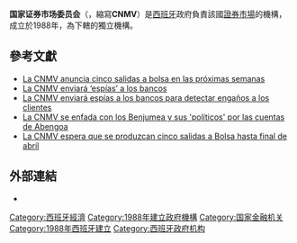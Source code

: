 {{Infobox Government agency
|agency_name     = 國家證券市場委員會
| nativename    =  Comisión Nacional del Mercado de Valores
|logo            = CNMV logo.svg
|logo_width      = 88
|logo_caption    = 
|image           = Madrid - Edificio Edison (Comisión Nacional del Mercado de Valores) 2.JPG
|image_size      = 200px
|image_caption   = 馬德里總部
|formed          = {{Start date|1988|07|28}}
|preceding1      =
|dissolved       =
|superseding     =
|jurisdiction    = {{SPA}}
|headquarters    = {{SPA}}[[馬德里|馬德里]]
|employees       = 
|budget          =
|minister1_name  = 
|minister1_pfo   = 
|minister2_name  =
|minister2_pfo   =
|chief1_name     = Elvira Rodríguez
|chief1_position = 主席
|chief2_name     =
|chief2_position =
|parent_agency   = {{tsl|en|Ministry of Economy (Spain)|經濟部 (西班牙)|經濟部}}
|child1_agency   =
|keydocument1    = 《2015年[https://www.boe.es/buscar/act.php?id=BOE-A-2015-11435 證券市場法]》
|website         = {{URL|http://www.cnmv.es/}}
|footnotes       =
}}
'''国家证券市场委员会'''（{{lang-es|Comisión Nacional del Mercado de Valores}}，縮寫'''CNMV'''）是[[西班牙|西班牙]]政府負責該國[[證券市場|證券市場]]的{{tsl|en|Financial regulation|金融監管}}機構，成立於1988年，為{{tsl|en|Ministry of Economy (Spain)|經濟部 (西班牙)|經濟部}}下轄的獨立機構。

==參考文獻==
*[http://www.eleconomista.es/mercados-cotizaciones/noticias/5616413/03/14/La-CNMV-anuncia-cinco-salidas-a-bolsa-en-las-proximas-semanas.html La CNMV anuncia cinco salidas a bolsa en las próximas semanas]{{Wayback|url=http://www.eleconomista.es/mercados-cotizaciones/noticias/5616413/03/14/La-CNMV-anuncia-cinco-salidas-a-bolsa-en-las-proximas-semanas.html |date=20140919213917 }}
*[http://economia.elpais.com/economia/2014/03/12/actualidad/1394653752_887003.html La CNMV enviará ‘espías’ a los bancos]{{Wayback|url=http://economia.elpais.com/economia/2014/03/12/actualidad/1394653752_887003.html |date=20140313034521 }}
*[http://www.elperiodico.com/es/noticias/economia/cnmv-enviara-espias-los-bancos-para-detectar-enganos-los-clientes-3179892 La CNMV enviará espías a los bancos para detectar engaños a los clientes]
*[http://www.elconfidencial.com/empresas/2014-03-12/la-cnmv-se-enfada-con-los-benjumea-y-sus-politicos-por-las-cuentas-de-abengoa_99833/ La CNMV se enfada con los Benjumea y sus 'políticos' por las cuentas de Abengoa]{{Wayback|url=http://www.elconfidencial.com/empresas/2014-03-12/la-cnmv-se-enfada-con-los-benjumea-y-sus-politicos-por-las-cuentas-de-abengoa_99833/ |date=20140313010125 }}
*[http://www.abc.es/economia/20140312/abci-cnmv-expedientes-acciones-bankia-201403121528.html La CNMV espera que se produzcan cinco salidas a Bolsa hasta final de abril]{{Wayback|url=http://www.abc.es/economia/20140312/abci-cnmv-expedientes-acciones-bankia-201403121528.html |date=20140313165752 }}

==外部連結==
*{{official website|http://www.cnmv.es/|國家證券市場委員會}}


[[Category:西班牙經濟|Category:西班牙經濟]]
[[Category:1988年建立政府機構|Category:1988年建立政府機構]]
[[Category:国家金融机关|Category:国家金融机关]]
[[Category:1988年西班牙建立|Category:1988年西班牙建立]]
[[Category:西班牙政府机构|Category:西班牙政府机构]]